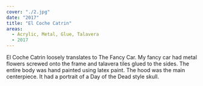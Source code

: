 ```yaml
---
cover: "./2.jpg"
date: "2017"
title: "El Coche Catrin"
areas:
  - Acrylic, Metal, Glue, Talavera
  - 2017
---
```


El Coche Catrin loosely translates to The Fancy Car. My fancy car had metal flowers screwed onto the frame and talavera tiles glued to the sides. The entire body was hand painted using latex paint.  The hood was the main centerpiece. It had a portrait of a Day of the Dead style skull. 